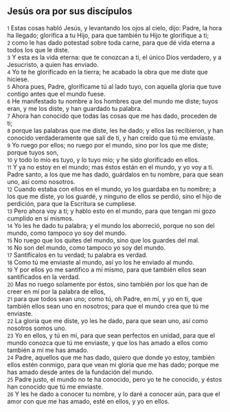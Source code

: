 == Jesús ora por sus discípulos ==

{{anchor|1}} <small>1</small> Estas cosas habló Jesús, y levantando los ojos al cielo, dijo: Padre, la hora ha llegado; glorifica a tu Hijo, para que también tu Hijo te glorifique a ti;<br>
{{anchor|2}} <small>2</small> como le has dado potestad sobre toda carne, para que dé vida eterna a todos los que le diste.<br>
{{anchor|3}} <small>3</small> Y esta es la vida eterna: que te conozcan a ti, el único Dios verdadero, y a Jesucristo, a quien has enviado.<br>
{{anchor|4}} <small>4</small> Yo te he glorificado en la tierra; he acabado la obra que me diste que hiciese.<br>
{{anchor|5}} <small>5</small> Ahora pues, Padre, glorifícame tú al lado tuyo, con aquella gloria que tuve contigo antes que el mundo fuese.<br>
{{anchor|6}} <small>6</small> He manifestado tu nombre a los hombres que del mundo me diste; tuyos eran, y me los diste, y han guardado tu palabra.<br>
{{anchor|7}} <small>7</small> Ahora han conocido que todas las cosas que me has dado, proceden de ti;<br>
{{anchor|8}} <small>8</small> porque las palabras que me diste, les he dado; y ellos las recibieron, y han conocido verdaderamente que salí de ti, y han creído que tú me enviaste.<br>
{{anchor|9}} <small>9</small> Yo ruego por ellos; no ruego por el mundo, sino por los que me diste; porque tuyos son,<br>
{{anchor|10}} <small>10</small> y todo lo mío es tuyo, y lo tuyo mío; y he sido glorificado en ellos.<br>
{{anchor|11}} <small>11</small> Y ya no estoy en el mundo; mas éstos están en el mundo, y yo voy a ti. Padre santo, a los que me has dado, guárdalos en tu nombre, para que sean uno, así como nosotros.<br>
{{anchor|12}} <small>12</small> Cuando estaba con ellos en el mundo, yo los guardaba en tu nombre; a los que me diste, yo los guardé, y ninguno de ellos se perdió, sino el hijo de perdición, para que la Escritura se cumpliese.<br>
{{anchor|13}} <small>13</small> Pero ahora voy a ti; y hablo esto en el mundo, para que tengan mi gozo cumplido en sí mismos.<br>
{{anchor|14}} <small>14</small> Yo les he dado tu palabra; y el mundo los aborreció, porque no son del mundo, como tampoco yo soy del mundo.<br>
{{anchor|15}} <small>15</small> No ruego que los quites del mundo, sino que los guardes del mal.<br>
{{anchor|16}} <small>16</small> No son del mundo, como tampoco yo soy del mundo.<br>
{{anchor|17}} <small>17</small> Santifícalos en tu verdad; tu palabra es verdad.<br>
{{anchor|18}} <small>18</small> Como tú me enviaste al mundo, así yo los he enviado al mundo.<br>
{{anchor|19}} <small>19</small> Y por ellos yo me santifico a mí mismo, para que también ellos sean santificados en la verdad.<br>
{{anchor|20}} <small>20</small> Mas no ruego solamente por éstos, sino también por los que han de creer en mí por la palabra de ellos,<br>
{{anchor|21}} <small>21</small> para que todos sean uno; como tú, oh Padre, en mí, y yo en ti, que también ellos sean uno en nosotros; para que el mundo crea que tú me enviaste.<br>
{{anchor|22}} <small>22</small> La gloria que me diste, yo les he dado, para que sean uno, así como nosotros somos uno.<br>
{{anchor|23}} <small>23</small> Yo en ellos, y tú en mí, para que sean perfectos en unidad, para que el mundo conozca que tú me enviaste, y que los has amado a ellos como también a mí me has amado.<br>
{{anchor|24}} <small>24</small> Padre, aquellos que me has dado, quiero que donde yo estoy, también ellos estén conmigo, para que vean mi gloria que me has dado; porque me has amado desde antes de la fundación del mundo.<br>
{{anchor|25}} <small>25</small> Padre justo, el mundo no te ha conocido, pero yo te he conocido, y éstos han conocido que tú me enviaste.<br>
{{anchor|26}} <small>26</small> Y les he dado a conocer tu nombre, y lo daré a conocer aún, para que el amor con que me has amado, esté en ellos, y yo en ellos.<br>
